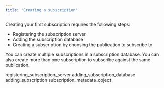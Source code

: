 ```yaml
---
title: "Creating a subscription"
---
```


<div id="creating_subscription" class="registered_link"></div>

Creating your first subscription requires the following steps:

-   Registering the subscription server
-   Adding the subscription database
-   Creating a subscription by choosing the publication to subscribe to

You can create multiple subscriptions in a subscription database. You can also create more than one subscription to subscribe against the same publication.

<div class="toctree" maxdepth="4">

registering_subscription_server adding_subscription_database adding_subscription subscription_metadata_object

</div>
